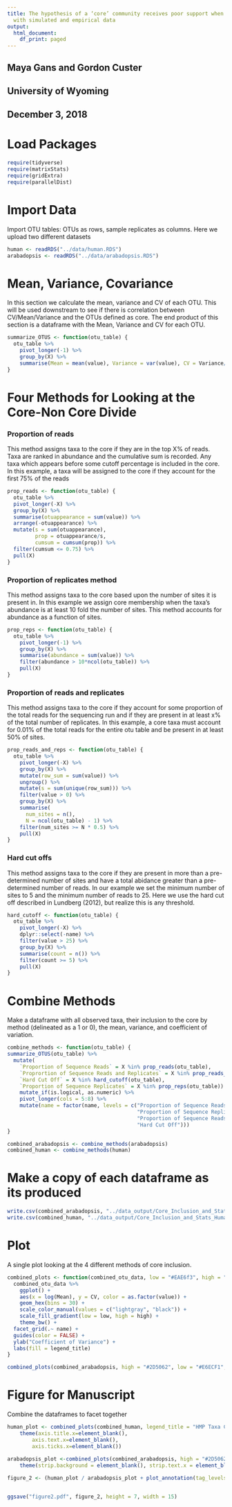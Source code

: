 ```yaml
---
title: The hypothesis of a ‘core’ community receives poor support when confronted
  with simulated and empirical data
output:
  html_document:
    df_print: paged
---
```


## Maya Gans and Gordon Custer
## University of Wyoming
## December 3, 2018


# Load Packages

```r
require(tidyverse)
require(matrixStats)
require(gridExtra)
require(parallelDist)
```


# Import Data

Import OTU tables: OTUs as rows, sample replicates as columns. Here we upload two different datasets

```r
human <- readRDS("../data/human.RDS")
arabadopsis <- readRDS("../data/arabadopsis.RDS")
```


# Mean, Variance, Covariance

In this section we calculate the mean, variance and CV of each OTU.  This will be used downstream to see if there is correlation between CV/Mean/Variance and the OTUs defined as core.  The end product of this section is a dataframe with the Mean, Variance and CV for each OTU. 

```r
summarize_OTUS <- function(otu_table) {
  otu_table %>%
    pivot_longer(-1) %>% 
    group_by(X) %>% 
    summarise(Mean = mean(value), Variance = var(value), CV = Variance/Mean)
}
```


# Four Methods for Looking at the Core-Non Core Divide 

### Proportion of reads

This method assigns taxa to the core if they are in the top X% of reads. Taxa are ranked in abundance and the cumulative sum is recorded. Any taxa which appears before some cutoff percentage is included in the core. In this example, a taxa will be assigned to the core if they account for the first 75% of the reads

```r
prop_reads <- function(otu_table) {
  otu_table %>%
  pivot_longer(-X) %>%
  group_by(X) %>%
  summarise(otuappearance = sum(value)) %>%
  arrange(-otuappearance) %>%
  mutate(s = sum(otuappearance),
         prop = otuappearance/s,
         cumsum = cumsum(prop)) %>%
  filter(cumsum <= 0.75) %>%
  pull(X)
}
```

### Proportion of replicates method

This method assigns taxa to the core based upon the number of sites it is present in. In this example we assign core membership when the taxa's abundance is at least 10 fold the number of sites. This method accounts for abundance as a function of sites. 

```r
prop_reps <- function(otu_table) {
  otu_table %>%
    pivot_longer(-1) %>%
    group_by(X) %>%
    summarise(abundance = sum(value)) %>%
    filter(abundance > 10*ncol(otu_table)) %>%
    pull(X)
}
```

### Proportion of reads and replicates

This method assigns taxa to the core if they account for some proportion of the total reads for the sequencing run and if they are present in at least x% of the total number of replicates. In this example, a core taxa must account for 0.01% of the total reads for the entire otu table and be present in at least 50% of sites.

```r
prop_reads_and_reps <- function(otu_table) {
  otu_table %>%
    pivot_longer(-X) %>%
    group_by(X) %>% 
    mutate(row_sum = sum(value)) %>% 
    ungroup() %>% 
    mutate(s = sum(unique(row_sum))) %>%
    filter(value > 0) %>%
    group_by(X) %>%
    summarise(
      num_sites = n(),
      N = ncol(otu_table) - 1) %>%
    filter(num_sites >= N * 0.5) %>%
    pull(X)
}
```

### Hard cut offs

This method assigns taxa to the core if they are present in more than a pre-determined number of sites and have a total abidance greater than a pre-determined number of reads. In our example we set the minimum number of sites to 5 and the minimum number of reads to 25. Here we use the hard cut off described in Lundberg (2012), but realize this is any threshold. 

```r
hard_cutoff <- function(otu_table) {
  otu_table %>%
    pivot_longer(-X) %>%
    dplyr::select(-name) %>%
    filter(value > 25) %>%
    group_by(X) %>%
    summarise(count = n()) %>%
    filter(count >= 5) %>%
    pull(X)
}
```


# Combine Methods

Make a dataframe with all observed taxa, their inclusion to the core by method (delineated as a 1 or 0), the mean, variance, and coefficient of variation.

```r
combine_methods <- function(otu_table) {
summarize_OTUS(otu_table) %>%
  mutate(
    `Proportion of Sequence Reads` = X %in% prop_reads(otu_table),
    `Proprortion of Sequence Reads and Replicates` = X %in% prop_reads_and_reps(otu_table),
    `Hard Cut Off` = X %in% hard_cutoff(otu_table),
    `Proportion of Sequence Replicates` = X %in% prop_reps(otu_table)) %>%
    mutate_if(is.logical, as.numeric) %>%
    pivot_longer(cols = 5:8) %>%
    mutate(name = factor(name, levels = c("Proportion of Sequence Reads",
                                          "Proportion of Sequence Replicates",
                                          "Proportion of Sequence Reads and Replicates",
                                          "Hard Cut Off")))
}
```

```r
combined_arabadopsis <- combine_methods(arabadopsis)
combined_human <- combine_methods(human)
```


# Make a copy of each dataframe as its produced

```r
write.csv(combined_arabadopsis, "../data_output/Core_Inclusion_and_Stats_Arabidopsis")
write.csv(combined_human, "../data_output/Core_Inclusion_and_Stats_Human")
```

# Plot

A single plot looking at the 4 different methods of core inclusion.

```r
combined_plots <- function(combined_otu_data, low = "#EAE6f3", high = "#432976", legend_title) {
  combined_otu_data %>%
    ggplot() +
    aes(x = log(Mean), y = CV, color = as.factor(value)) +
    geom_hex(bins = 30) +
    scale_color_manual(values = c("lightgray", "black")) +
    scale_fill_gradient(low = low, high = high) +
    theme_bw() +
  facet_grid(.~ name) +
  guides(color = FALSE) + 
  ylab("Coefficient of Variance") +
  labs(fill = legend_title)
}  
```

```r
combined_plots(combined_arabadopsis, high = "#2D5062", low = "#E6ECF1", legend_title = "Arabidopsis Taxa Count")
```


# Figure for Manuscript 

Combine the dataframes to facet together

```r
human_plot <- combined_plots(combined_human, legend_title = "HMP Taxa Count") +
    theme(axis.title.x=element_blank(),
        axis.text.x=element_blank(),
        axis.ticks.x=element_blank())
  
arabadopsis_plot <-combined_plots(combined_arabadopsis, high = "#2D5062", low = "#E6ECF1", legend_title = "Arabidopsis Taxa Count") +
    theme(strip.background = element_blank(), strip.text.x = element_blank())

figure_2 <- (human_plot / arabadopsis_plot + plot_annotation(tag_levels = 'A'))


ggsave("figure2.pdf", figure_2, height = 7, width = 15)
```